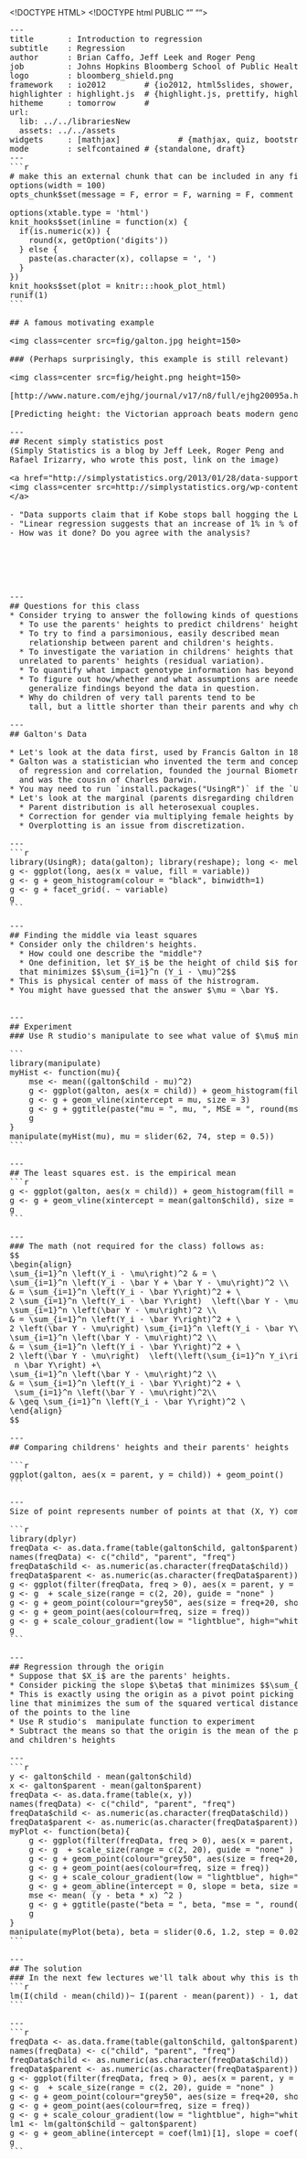 ﻿<!DOCTYPE HTML>
<!DOCTYPE html PUBLIC "" ""><HTML><HEAD>
<META http-equiv="Content-Type" content="text/html; charset=utf-8"></HEAD>
<BODY>
<PRE>---
title       : Introduction to regression
subtitle    : Regression
author      : Brian Caffo, Jeff Leek and Roger Peng
job         : Johns Hopkins Bloomberg School of Public Health
logo        : bloomberg_shield.png
framework   : io2012        # {io2012, html5slides, shower, dzslides, ...}
highlighter : highlight.js  # {highlight.js, prettify, highlight}
hitheme     : tomorrow      # 
url:
  lib: ../../librariesNew
  assets: ../../assets
widgets     : [mathjax]            # {mathjax, quiz, bootstrap}
mode        : selfcontained # {standalone, draft}
---
```r
# make this an external chunk that can be included in any file
options(width = 100)
opts_chunk$set(message = F, error = F, warning = F, comment = NA, fig.align = 'center', dpi = 100, tidy = F, cache.path = '.cache/', fig.path = 'fig/')

options(xtable.type = 'html')
knit_hooks$set(inline = function(x) {
  if(is.numeric(x)) {
    round(x, getOption('digits'))
  } else {
    paste(as.character(x), collapse = ', ')
  }
})
knit_hooks$set(plot = knitr:::hook_plot_html)
runif(1)
```

## A famous motivating example

&lt;img class=center src=fig/galton.jpg height=150&gt;

### (Perhaps surprisingly, this example is still relevant)

&lt;img class=center src=fig/height.png height=150&gt;

[http://www.nature.com/ejhg/journal/v17/n8/full/ejhg20095a.html](http://www.nature.com/ejhg/journal/v17/n8/full/ejhg20095a.html)

[Predicting height: the Victorian approach beats modern genomics](http://www.wired.com/wiredscience/2009/03/predicting-height-the-victorian-approach-beats-modern-genomics/)

---
## Recent simply statistics post
(Simply Statistics is a blog by Jeff Leek, Roger Peng and 
Rafael Irizarry, who wrote this post, link on the image)

&lt;a href="http://simplystatistics.org/2013/01/28/data-supports-claim-that-if-kobe-stops-ball-hogging-the-lakers-will-win-more/"&gt;
&lt;img class=center src=http://simplystatistics.org/wp-content/uploads/2013/01/kobelakers1-1024x1024.png height=250&gt;&lt;/img&gt;
&lt;/a&gt;

- "Data supports claim that if Kobe stops ball hogging the Lakers will win more"
- "Linear regression suggests that an increase of 1% in % of shots taken by Kobe results in a drop of 1.16 points (+/- 0.22)  in score differential."
- How was it done? Do you agree with the analysis? 






---
## Questions for this class
* Consider trying to answer the following kinds of questions:
  * To use the parents' heights to predict childrens' heights.
  * To try to find a parsimonious, easily described mean 
    relationship between parent and children's heights.
  * To investigate the variation in childrens' heights that appears 
  unrelated to parents' heights (residual variation).
  * To quantify what impact genotype information has beyond parental height in explaining child height.
  * To figure out how/whether and what assumptions are needed to
    generalize findings beyond the data in question.  
  * Why do children of very tall parents tend to be 
    tall, but a little shorter than their parents and why children of very short parents tend to be short, but a little taller than their parents? (This is a famous question called 'Regression to the mean'.)

---
## Galton's Data

* Let's look at the data first, used by Francis Galton in 1885. 
* Galton was a statistician who invented the term and concepts
  of regression and correlation, founded the journal Biometrika,
  and was the cousin of Charles Darwin.
* You may need to run `install.packages("UsingR")` if the `UsingR` library is not installed.
* Let's look at the marginal (parents disregarding children and children disregarding parents) distributions first. 
  * Parent distribution is all heterosexual couples.
  * Correction for gender via multiplying female heights by 1.08.
  * Overplotting is an issue from discretization.

---
```r
library(UsingR); data(galton); library(reshape); long &lt;- melt(galton)
g &lt;- ggplot(long, aes(x = value, fill = variable)) 
g &lt;- g + geom_histogram(colour = "black", binwidth=1) 
g &lt;- g + facet_grid(. ~ variable)
g
```

---
## Finding the middle via least squares
* Consider only the children's heights. 
  * How could one describe the "middle"?
  * One definition, let $Y_i$ be the height of child $i$ for $i = 1, \ldots, n = 928$, then define the middle as the value of $\mu$
  that minimizes $$\sum_{i=1}^n (Y_i - \mu)^2$$
* This is physical center of mass of the histrogram.
* You might have guessed that the answer $\mu = \bar Y$.


---
## Experiment
### Use R studio's manipulate to see what value of $\mu$ minimizes the sum of the squared deviations.

```
library(manipulate)
myHist &lt;- function(mu){
    mse &lt;- mean((galton$child - mu)^2)
    g &lt;- ggplot(galton, aes(x = child)) + geom_histogram(fill = "salmon", colour = "black", binwidth=1)
    g &lt;- g + geom_vline(xintercept = mu, size = 3)
    g &lt;- g + ggtitle(paste("mu = ", mu, ", MSE = ", round(mse, 2), sep = ""))
    g
}
manipulate(myHist(mu), mu = slider(62, 74, step = 0.5))
```

---
## The least squares est. is the empirical mean
```r
g &lt;- ggplot(galton, aes(x = child)) + geom_histogram(fill = "salmon", colour = "black", binwidth=1)
g &lt;- g + geom_vline(xintercept = mean(galton$child), size = 3)
g
```

---
### The math (not required for the class) follows as:
$$ 
\begin{align} 
\sum_{i=1}^n \left(Y_i - \mu\right)^2 &amp; = \
\sum_{i=1}^n \left(Y_i - \bar Y + \bar Y - \mu\right)^2 \\ 
&amp; = \sum_{i=1}^n \left(Y_i - \bar Y\right)^2 + \
2 \sum_{i=1}^n \left(Y_i - \bar Y\right)  \left(\bar Y - \mu\right) +\
\sum_{i=1}^n \left(\bar Y - \mu\right)^2 \\
&amp; = \sum_{i=1}^n \left(Y_i - \bar Y\right)^2 + \
2 \left(\bar Y - \mu\right) \sum_{i=1}^n \left(Y_i - \bar Y\right) +\
\sum_{i=1}^n \left(\bar Y - \mu\right)^2 \\
&amp; = \sum_{i=1}^n \left(Y_i - \bar Y\right)^2 + \
2 \left(\bar Y - \mu\right)  \left(\left(\sum_{i=1}^n Y_i\right) -\
 n \bar Y\right) +\
\sum_{i=1}^n \left(\bar Y - \mu\right)^2 \\
&amp; = \sum_{i=1}^n \left(Y_i - \bar Y\right)^2 + \
 \sum_{i=1}^n \left(\bar Y - \mu\right)^2\\ 
&amp; \geq \sum_{i=1}^n \left(Y_i - \bar Y\right)^2 \
\end{align} 
$$

---
## Comparing childrens' heights and their parents' heights

```r
ggplot(galton, aes(x = parent, y = child)) + geom_point()
```

---
Size of point represents number of points at that (X, Y) combination (See the Rmd file for the code).

```r
library(dplyr)
freqData &lt;- as.data.frame(table(galton$child, galton$parent))
names(freqData) &lt;- c("child", "parent", "freq")
freqData$child &lt;- as.numeric(as.character(freqData$child))
freqData$parent &lt;- as.numeric(as.character(freqData$parent))
g &lt;- ggplot(filter(freqData, freq &gt; 0), aes(x = parent, y = child))
g &lt;- g  + scale_size(range = c(2, 20), guide = "none" )
g &lt;- g + geom_point(colour="grey50", aes(size = freq+20, show_guide = FALSE))
g &lt;- g + geom_point(aes(colour=freq, size = freq))
g &lt;- g + scale_colour_gradient(low = "lightblue", high="white")                    
g
```

---
## Regression through the origin
* Suppose that $X_i$ are the parents' heights.
* Consider picking the slope $\beta$ that minimizes $$\sum_{i=1}^n (Y_i - X_i \beta)^2$$
* This is exactly using the origin as a pivot point picking the
line that minimizes the sum of the squared vertical distances
of the points to the line
* Use R studio's  manipulate function to experiment
* Subtract the means so that the origin is the mean of the parent
and children's heights

---
```r
y &lt;- galton$child - mean(galton$child)
x &lt;- galton$parent - mean(galton$parent)
freqData &lt;- as.data.frame(table(x, y))
names(freqData) &lt;- c("child", "parent", "freq")
freqData$child &lt;- as.numeric(as.character(freqData$child))
freqData$parent &lt;- as.numeric(as.character(freqData$parent))
myPlot &lt;- function(beta){
    g &lt;- ggplot(filter(freqData, freq &gt; 0), aes(x = parent, y = child))
    g &lt;- g  + scale_size(range = c(2, 20), guide = "none" )
    g &lt;- g + geom_point(colour="grey50", aes(size = freq+20, show_guide = FALSE))
    g &lt;- g + geom_point(aes(colour=freq, size = freq))
    g &lt;- g + scale_colour_gradient(low = "lightblue", high="white")                     
    g &lt;- g + geom_abline(intercept = 0, slope = beta, size = 3)
    mse &lt;- mean( (y - beta * x) ^2 )
    g &lt;- g + ggtitle(paste("beta = ", beta, "mse = ", round(mse, 3)))
    g
}
manipulate(myPlot(beta), beta = slider(0.6, 1.2, step = 0.02))
```

---
## The solution 
### In the next few lectures we'll talk about why this is the solution
```r
lm(I(child - mean(child))~ I(parent - mean(parent)) - 1, data = galton)
```

---
```r
freqData &lt;- as.data.frame(table(galton$child, galton$parent))
names(freqData) &lt;- c("child", "parent", "freq")
freqData$child &lt;- as.numeric(as.character(freqData$child))
freqData$parent &lt;- as.numeric(as.character(freqData$parent))
g &lt;- ggplot(filter(freqData, freq &gt; 0), aes(x = parent, y = child))
g &lt;- g  + scale_size(range = c(2, 20), guide = "none" )
g &lt;- g + geom_point(colour="grey50", aes(size = freq+20, show_guide = FALSE))
g &lt;- g + geom_point(aes(colour=freq, size = freq))
g &lt;- g + scale_colour_gradient(low = "lightblue", high="white")                    
lm1 &lt;- lm(galton$child ~ galton$parent)
g &lt;- g + geom_abline(intercept = coef(lm1)[1], slope = coef(lm1)[2], size = 3, colour = grey(.5))
g
```

</PRE></BODY></HTML>
